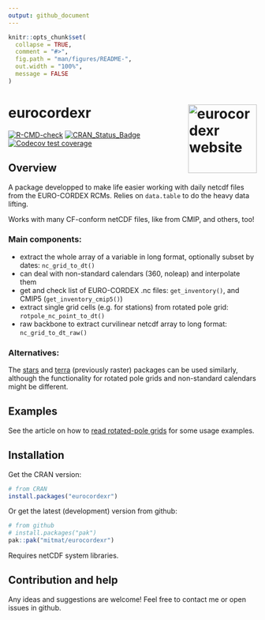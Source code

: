 ```yaml
---
output: github_document
---
```


<!-- README.md is generated from README.Rmd. Please edit that file -->

```r
knitr::opts_chunk$set(
  collapse = TRUE,
  comment = "#>",
  fig.path = "man/figures/README-",
  out.width = "100%",
  message = FALSE
)
```


# eurocordexr <a href="https://mitmat.github.io/eurocordexr/"><img src="man/figures/logo.png" align="right" height="139" alt="eurocordexr website" /></a>

<!-- badges: start -->
[![R-CMD-check](https://github.com/mitmat/eurocordexr/actions/workflows/R-CMD-check.yaml/badge.svg)](https://github.com/mitmat/eurocordexr/actions/workflows/R-CMD-check.yaml)
[![CRAN_Status_Badge](https://www.r-pkg.org/badges/version/eurocordexr)](https://cran.r-project.org/package=eurocordexr)
[![Codecov test coverage](https://codecov.io/gh/mitmat/eurocordexr/graph/badge.svg)](https://app.codecov.io/gh/mitmat/eurocordexr)
<!-- badges: end -->



## Overview


A package developped to make life easier working with daily netcdf files from the EURO-CORDEX RCMs. Relies on `data.table` to do the heavy data lifting.

Works with many CF-conform netCDF files, like from CMIP, and others, too!

### Main components:

  - extract the whole array of a variable in long format, optionally subset by dates: `nc_grid_to_dt()`
  - can deal with non-standard calendars (360, noleap) and interpolate them
  - get and check list of EURO-CORDEX .nc files: `get_inventory()`, and CMIP5 (`get_inventory_cmip5()`)
  - extract single grid cells (e.g. for stations) from rotated pole grid: `rotpole_nc_point_to_dt()`
  - raw backbone to extract curvilinear netcdf array to long format: `nc_grid_to_dt_raw()`

### Alternatives:

The [stars](https://CRAN.R-project.org/package=stars) and [terra](https://CRAN.R-project.org/package=terra) (previously raster) packages can be used similarly, although the functionality for rotated pole grids and non-standard calendars might be different.


## Examples

See the article on how to [read rotated-pole grids](https://mitmat.github.io/eurocordexr/docs/articles/grids.html) for some usage examples.


## Installation

Get the CRAN version:

```r
# from CRAN
install.packages("eurocordexr")
```


Or get the latest (development) version from github:

```r
# from github
# install.packages("pak")
pak::pak("mitmat/eurocordexr")
```

Requires netCDF system libraries.

## Contribution and help

Any ideas and suggestions are welcome! Feel free to contact me or open issues in github.

